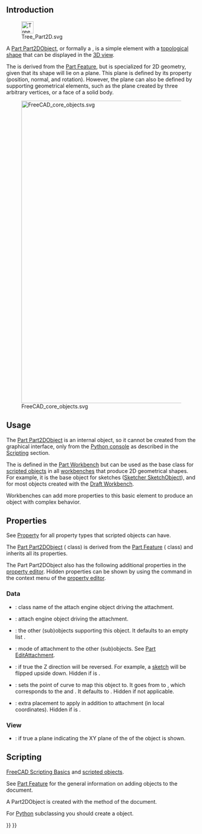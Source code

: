 <languages/>
{{TOCright}}

== Introduction ==

[[File:Tree_Part2D.svg|32px]]

A [[Part_Part2DObject|Part Part2DObject]], or formally a {{incode|Part::Part2DObject}}, is a simple element with a [[Part_TopoShape|topological shape]] that can be displayed in the [[3D_view|3D view]].

The {{incode|Part::Part2DObject}} is derived from the [[Part Feature|Part Feature]], but is specialized for 2D geometry, given that its shape will lie on a plane. This plane is defined by its {{PropertyData|Placement}} property (position, normal, and rotation). However, the plane can also be defined by supporting geometrical elements, such as the plane created by three arbitrary vertices, or a face of a solid body.

[[File:FreeCAD_core_objects.svg|800px]]

{{Caption|Simplified diagram of the relationships between the core objects in FreeCAD}}

==Usage==

The [[Part Part2DObject|Part Part2DObject]] is an internal object, so it cannot be created from the graphical interface, only from the [[Python console|Python console]] as described in the [[#Scripting|Scripting]] section.

The {{incode|Part::Part2DObject}} is defined in the [[Part_Workbench|Part Workbench]] but can be used as the base class for [[Scripted_objects|scripted objects]] in all [[Workbenches|workbenches]] that produce 2D geometrical shapes. For example, it is the base object for sketches ([[Sketcher_SketchObject|Sketcher SketchObject]]), and for most objects created with the [[Draft_Workbench|Draft Workbench]].

Workbenches can add more properties to this basic element to produce an object with complex behavior.

== Properties ==

See [[Property|Property]] for all property types that scripted objects can have.

The [[Part_Part2DObject|Part Part2DObject]] ({{incode|Part::Part2DObject}} class) is derived from the [[Part_Feature|Part Feature]] ({{incode|Part::Feature}} class) and inherits all its properties.

The Part Part2DObject also has the following additional properties in the [[Property_editor|property editor]]. Hidden properties can be shown by using the {{MenuCommand|Show hidden}} command in the context menu of the [[Property_editor|property editor]].

=== Data ===

{{TitleProperty|Attachment}}

* {{PropertyData|Attacher Type|String|Hidden, ReadOnly}}: class name of the attach engine object driving the attachment.
* {{PropertyData|Attacher Engine|Enumeration}}: attach engine object driving the attachment.
* {{PropertyData|Attachment Support|LinkSubList}}: the other (sub)objects supporting this object. It defaults to an empty list {{incode|[]}}.
* {{PropertyData|Map Mode|Enumeration}}: mode of attachment to the other (sub)objects. See [[Part_EditAttachment|Part EditAttachment]].
* {{PropertyData|Map Reversed|Bool}}: if true the Z direction will be reversed. For example, a [[sketch|sketch]] will be flipped upside down. Hidden if {{PropertyData|Map Mode}} is {{value|Deactivated}}.
* {{PropertyData|Map Path Parameter|Float}}: sets the point of curve to map this object to. It goes from {{value|0}} to {{value|1}}, which corresponds to the {{value|start}} and {{value|end}}. It defaults to {{value|0}}. Hidden if not applicable.
* {{PropertyData|Attachment Offset|Placement}}: extra placement to apply in addition to attachment (in local coordinates). Hidden if {{PropertyData|Map Mode}} is {{value|Deactivated}}.

=== View ===

{{TitleProperty|Display Options}}

* {{PropertyView|Show Plane|Bool}}: if true a plane indicating the XY plane of the {{PropertyData|Placement}} of the object is shown. {{Version|1.1}}

== Scripting ==

{{Emphasis|See also:}} [[FreeCAD_Scripting_Basics|FreeCAD Scripting Basics]] and [[Scripted_objects|scripted objects]].

See [[Part_Feature|Part Feature]] for the general information on adding objects to the document.

A Part2DObject is created with the {{incode|addObject()}} method of the document.

{{Code|code=
import FreeCAD as App

doc = App.newDocument()
obj = App.ActiveDocument.addObject("Part::Part2DObject", "Name")
obj.Label = "Custom label"
}}

For [[Python|Python]] subclassing you should create a {{incode|Part::Part2DObjectPython}} object.

{{Code|code=
import FreeCAD as App

doc = App.newDocument()
obj = App.ActiveDocument.addObject("Part::Part2DObjectPython", "Name")
obj.Label = "Custom label"
}}


{{Document_objects_navi{{#translation:}}}}
{{Userdocnavi{{#translation:}}}}